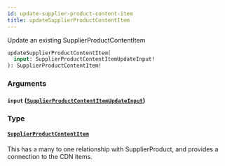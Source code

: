 ```yaml
---
id: update-supplier-product-content-item
title: updateSupplierProductContentItem
---
```



Update an existing SupplierProductContentItem


```graphql
updateSupplierProductContentItem(
  input: SupplierProductContentItemUpdateInput!
): SupplierProductContentItem!

```


### Arguments

#### `input` ([`SupplierProductContentItemUpdateInput`](/developers/supplier-apis/supply-api/graphql/reference/inputs/supplier-product-content-item-update-input))




### Type

#### [`SupplierProductContentItem`](/developers/supplier-apis/supply-api/graphql/reference/objects/supplier-product-content-item) 

This has a many to one relationship with SupplierProduct, and provides a connection to the CDN items.




